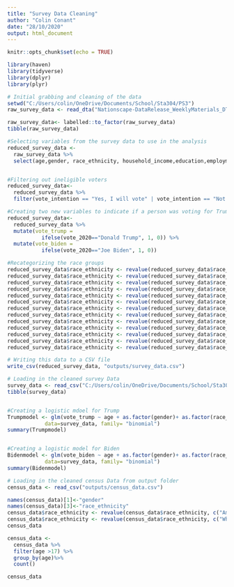 ```yaml
---
title: "Survey Data Cleaning"
author: "Colin Conant"
date: "28/10/2020"
output: html_document
---
```


```r
knitr::opts_chunk$set(echo = TRUE)
```

```r
library(haven)
library(tidyverse)
library(dplyr)
library(plyr)

# Initial grabbing and cleaning of the data
setwd("C:/Users/colin/OneDrive/Documents/School/Sta304/PS3")
raw_survey_data <- read_dta("Nationscape-DataRelease_WeeklyMaterials_DTA_200910_161918/Nationscape-DataRelease_WeeklyMaterials_DTA/phase_2_v20200814/ns20200625/ns20200625.dta")

raw_survey_data<- labelled::to_factor(raw_survey_data)
tibble(raw_survey_data)

#Selecting variables from the survey data to use in the analysis
reduced_survey_data <- 
  raw_survey_data %>% 
  select(age,gender, race_ethnicity, household_income,education,employment,vote_intention,vote_2020,state)


#Filtering out ineligible voters
reduced_survey_data<-
  reduced_survey_data %>%
  filter(vote_intention == "Yes, I will vote" | vote_intention == "Not sure")

#Creating two new variables to indicate if a person was voting for Trump or not, and if they were voting for Biden or not
reduced_survey_data<-
  reduced_survey_data %>%
  mutate(vote_trump = 
           ifelse(vote_2020=="Donald Trump", 1, 0)) %>%
  mutate(vote_biden = 
           ifelse(vote_2020=="Joe Biden", 1, 0))

#Recategorizing the race groups
reduced_survey_data$race_ethnicity <- revalue(reduced_survey_data$race_ethnicity, c("Asian (Chinese)" = "Asian/Pacific Islander"))
reduced_survey_data$race_ethnicity <- revalue(reduced_survey_data$race_ethnicity, c("Asian (Japanese)" = "Asian/Pacific Islander"))
reduced_survey_data$race_ethnicity <- revalue(reduced_survey_data$race_ethnicity, c("Asian (Asian Indian)" = "Asian/Pacific Islander"))   
reduced_survey_data$race_ethnicity <- revalue(reduced_survey_data$race_ethnicity, c("Asian (Filipino)" = "Asian/Pacific Islander"))  
reduced_survey_data$race_ethnicity <- revalue(reduced_survey_data$race_ethnicity, c("Asian (Korean)" = "Asian/Pacific Islander"))  
reduced_survey_data$race_ethnicity <- revalue(reduced_survey_data$race_ethnicity, c("Asian (Vietnamese)" = "Asian/Pacific Islander"))
reduced_survey_data$race_ethnicity <- revalue(reduced_survey_data$race_ethnicity, c("Asian (Other)" = "Asian/Pacific Islander"))
reduced_survey_data$race_ethnicity <- revalue(reduced_survey_data$race_ethnicity, c("Pacific Islander (Native Hawaiian)" = "Asian/Pacific Islander"))  
reduced_survey_data$race_ethnicity <- revalue(reduced_survey_data$race_ethnicity, c("Pacific Islander (Guamanian)" = "Asian/Pacific Islander"))
reduced_survey_data$race_ethnicity <- revalue(reduced_survey_data$race_ethnicity, c("Pacific Islander (Samoan)" = "Asian/Pacific Islander"))  
reduced_survey_data$race_ethnicity <- revalue(reduced_survey_data$race_ethnicity, c("Pacific Islander (Other)" = "Asian/Pacific Islander"))  
reduced_survey_data$race_ethnicity <- revalue(reduced_survey_data$race_ethnicity, c("American Indian or Alaska Native" = "Some other race")) 
reduced_survey_data$race_ethnicity <- revalue(reduced_survey_data$race_ethnicity, c("White" = "AA_White")) 

# Writing this data to a CSV file
write_csv(reduced_survey_data, "outputs/survey_data.csv")

# Loading in the cleaned survey Data
survey_data <- read_csv("C:/Users/colin/OneDrive/Documents/School/Sta304/PS3/outputs/survey_data.csv")
tibble(survey_data)


#Creating a logistic mdoel for Trump
Trumpmodel <- glm(vote_trump ~ age + as.factor(gender)+ as.factor(race_ethnicity),
            data=survey_data, family= "binomial")
summary(Trumpmodel)


#Creating a logistic model for Biden 
Bidenmodel <- glm(vote_biden ~ age + as.factor(gender)+ as.factor(race_ethnicity),
            data=survey_data, family= "binomial")
summary(Bidenmodel)

```




```r
# Loading in the cleaned census Data from output folder
census_data <- read_csv("outputs/census_data.csv")

names(census_data)[1]<-"gender"
names(census_data)[3]<-"race_ethnicity"
census_data$race_ethnicity <- revalue(census_data$race_ethnicity, c("American Indian or Alaska Native" = "Some other race")) 
census_data$race_ethnicity <- revalue(census_data$race_ethnicity, c("White" = "AA_White")) 
census_data

census_data <- 
  census_data %>%
  filter(age >17) %>%
  group_by(age)%>%
  count()

census_data
```


